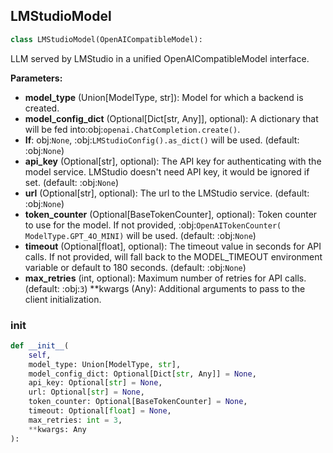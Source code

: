 <a id="camel.models.lmstudio_model"></a>

<a id="camel.models.lmstudio_model.LMStudioModel"></a>

## LMStudioModel

```python
class LMStudioModel(OpenAICompatibleModel):
```

LLM served by LMStudio in a unified OpenAICompatibleModel interface.

**Parameters:**

- **model_type** (Union[ModelType, str]): Model for which a backend is created.
- **model_config_dict** (Optional[Dict[str, Any]], optional): A dictionary that will be fed into:obj:`openai.ChatCompletion.create()`.
- **If**: obj:`None`, :obj:`LMStudioConfig().as_dict()` will be used. (default: :obj:`None`)
- **api_key** (Optional[str], optional): The API key for authenticating with the model service. LMStudio doesn't need API key, it would be ignored if set. (default: :obj:`None`)
- **url** (Optional[str], optional): The url to the LMStudio service. (default: :obj:`None`)
- **token_counter** (Optional[BaseTokenCounter], optional): Token counter to use for the model. If not provided, :obj:`OpenAITokenCounter( ModelType.GPT_4O_MINI)` will be used. (default: :obj:`None`)
- **timeout** (Optional[float], optional): The timeout value in seconds for API calls. If not provided, will fall back to the MODEL_TIMEOUT environment variable or default to 180 seconds. (default: :obj:`None`)
- **max_retries** (int, optional): Maximum number of retries for API calls. (default: :obj:`3`) **kwargs (Any): Additional arguments to pass to the client initialization.

<a id="camel.models.lmstudio_model.LMStudioModel.__init__"></a>

### __init__

```python
def __init__(
    self,
    model_type: Union[ModelType, str],
    model_config_dict: Optional[Dict[str, Any]] = None,
    api_key: Optional[str] = None,
    url: Optional[str] = None,
    token_counter: Optional[BaseTokenCounter] = None,
    timeout: Optional[float] = None,
    max_retries: int = 3,
    **kwargs: Any
):
```
